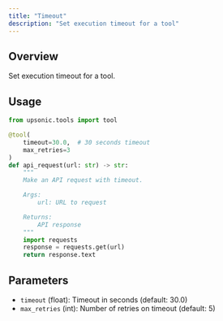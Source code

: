```yaml
---
title: "Timeout"
description: "Set execution timeout for a tool"
---
```


## Overview

Set execution timeout for a tool.

## Usage

```python
from upsonic.tools import tool

@tool(
    timeout=30.0,  # 30 seconds timeout
    max_retries=3
)
def api_request(url: str) -> str:
    """
    Make an API request with timeout.

    Args:
        url: URL to request

    Returns:
        API response
    """
    import requests
    response = requests.get(url)
    return response.text
```

## Parameters

- `timeout` (float): Timeout in seconds (default: 30.0)
- `max_retries` (int): Number of retries on timeout (default: 5)
